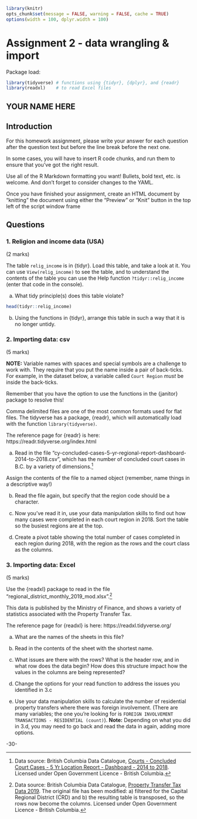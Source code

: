 <!--  This file by Martin Monkman 
is licensed under a Creative Commons Attribution 4.0 International License
https://creativecommons.org/licenses/by/4.0/  -->

```r
library(knitr)
opts_chunk$set(message = FALSE, warning = FALSE, cache = TRUE)
options(width = 100, dplyr.width = 100)
```

# Assignment 2 - data wrangling & import {#assignment2}


Package load:
```r
library(tidyverse) # functions using {tidyr}, {dplyr}, and {readr}
library(readxl)    # to read Excel files

```

## YOUR NAME HERE



## Introduction

For this homework assignment, please write your answer for each question after the question text but before the line break before the next one.

In some cases, you will have to insert R code chunks, and run them to ensure that you've got the right result.

Use all of the R Markdown formatting you want! Bullets, bold text, etc. is welcome. And don't forget to consider changes to the YAML.

Once you have finished your assignment, create an HTML document by "knitting" the document using either the "Preview" or "Knit" button in the top left of the script window frame


## Questions


### 1. Religion and income data (USA)
(2 marks)

The table `relig_income` is in {tidyr}. Load this table, and take a look at it. You can use `View(relig_income)` to see the table, and to understand the contents of the table you can use the Help function `?tidyr::relig_income` (enter that code in the console).

a. What tidy principle(s) does this table violate? 


```r
head(tidyr::relig_income)
```


b. Using the functions in {tidyr}, arrange this table in such a way that it is no longer untidy.



### 2. Importing data: csv
(5 marks)

**NOTE:** Variable names with spaces and special symbols are a challenge to work with. They require that you put the name inside a pair of back-ticks. For example, in the dataset below, a variable called `Court Region` _must_ be inside the back-ticks. 

Remember that you have the option to use the functions in the {janitor} package to resolve this!

Comma delimited files are one of the most common formats used for flat files. The tidyverse has a package, {readr}, which will automatically load with the function `library(tidyverse)`.

The reference page for {readr} is here: https://readr.tidyverse.org/index.html

a. Read in the file "cy-concluded-cases-5-yr-regional-report-dashboard-2014-to-2018.csv", which has the number of concluded court cases in B.C. by a variety of dimensions.^[Data source: British Columbia Data Catalogue, [Courts - Concluded Court Cases - 5 Yr Location Report - Dashboard - 2014 to 2018](https://catalogue.data.gov.bc.ca/dataset/courts-concluded-court-cases-5-yr-location-report-dashboard-2014-to-2018). Licensed under Open Government Licence - British Columbia.] 

Assign the contents of the file to a named object (remember, name things in a descriptive way!)



b. Read the file again, but specify that the region code should be a character.


c. Now you've read it in, use your data manipulation skills to find out how many cases were completed in each court region in 2018. Sort the table so the busiest regions are at the top.


d. Create a pivot table showing the total number of cases completed in each region during 2018, with the region as the rows and the court class as the columns. 



### 3. Importing data: Excel
(5 marks)

Use the {readxl} package to read in the file "regional_district_monthly_2019_mod.xlsx".^[Data source: British Columbia Data Catalogue, [Property Transfer Tax Data 2019](https://catalogue.data.gov.bc.ca/dataset/property-transfer-tax-data-2019). The original file has been modified: a) filtered for the Capital Regional District (CRD) and
b) the resulting table is transposed, so the rows now become the columns.
Licensed under Open Government Licence - British Columbia.]  

This data is published by the Ministry of Finance, and shows a variety of statistics associated with the Property Transfer Tax.

The reference page for {readxl} is here: https://readxl.tidyverse.org/

a. What are the names of the sheets in this file?


b. Read in the contents of the sheet with the shortest name.


c. What issues are there with the rows? What is the header row, and in what row does the data begin? How does this structure impact how the values in the columns are being represented? 

d. Change the options for your read function to address the issues you identified in 3.c


e. Use your data manipulation skills to calculate the number of residential property transfers where there was foreign involvement. (There are many variables; the one you're looking for is `FOREIGN INVOLVEMENT TRANSACTIONS - RESIDENTIAL (count)`). **Note:** Depending on what you did in 3.d, you may need to go back and read the data in again, adding more options.


-30-